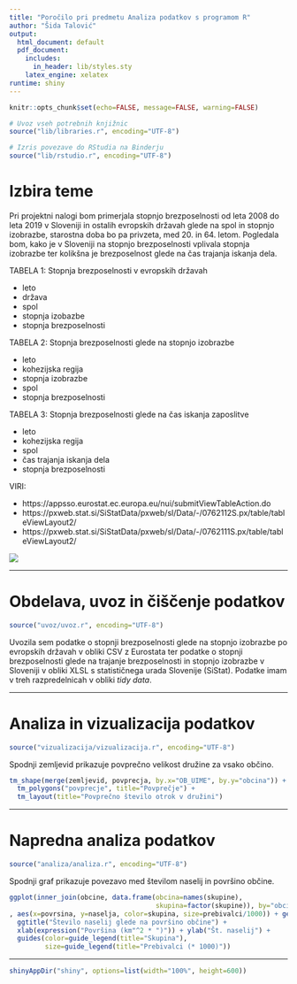 ```yaml
---
title: "Poročilo pri predmetu Analiza podatkov s programom R"
author: "Šida Talović"
output:
  html_document: default
  pdf_document:
    includes:
      in_header: lib/styles.sty
    latex_engine: xelatex
runtime: shiny
---
```


```r
knitr::opts_chunk$set(echo=FALSE, message=FALSE, warning=FALSE)

# Uvoz vseh potrebnih knjižnic
source("lib/libraries.r", encoding="UTF-8")
```

```r
# Izris povezave do RStudia na Binderju
source("lib/rstudio.r", encoding="UTF-8")
```

# Izbira teme

Pri projektni nalogi bom primerjala stopnjo brezposelnosti od leta 2008 do leta 2019 v Sloveniji in ostalih evropskih državah glede na spol in stopnjo izobrazbe, starostna doba bo pa privzeta, med 20. in 64. letom. Pogledala bom, kako je v Sloveniji na stopnjo brezposelnosti vplivala stopnja izobrazbe ter kolikšna je brezposelnost glede na čas trajanja iskanja dela.

TABELA 1: Stopnja brezposelnosti v evropskih državah

 * leto
 * država
 * spol
 * stopnja izobazbe
 * stopnja brezposelnosti


TABELA 2: Stopnja brezposelnosti glede na stopnjo izobrazbe

- leto
- kohezijska regija
- stopnja izobrazbe
- spol
- stopnja brezposelnosti


TABELA 3: Stopnja brezposelnosti glede na čas iskanja zaposlitve

- leto
- kohezijska regija
- spol
- čas trajanja iskanja dela
- stopnja brezposelnosti

VIRI:

- https://appsso.eurostat.ec.europa.eu/nui/submitViewTableAction.do
- https://pxweb.stat.si/SiStatData/pxweb/sl/Data/-/0762112S.px/table/tableViewLayout2/
- https://pxweb.stat.si/SiStatData/pxweb/sl/Data/-/0762111S.px/table/tableViewLayout2/

![](slike/prosta-delovna-mesta.jpg)

***

# Obdelava, uvoz in čiščenje podatkov

```r
source("uvoz/uvoz.r", encoding="UTF-8")
```

Uvozila sem podatke o stopnji brezposelnosti glede na stopnjo izobrazbe po evropskih državah v obliki CSV z Eurostata ter podatke o stopnji brezposelnosti glede na trajanje brezposelnosti in stopnjo izobrazbe v Sloveniji v obliki XLSL s statističnega urada Slovenije (SiStat).
Podatke imam v treh razpredelnicah v obliki *tidy data*.




***

# Analiza in vizualizacija podatkov

```r
source("vizualizacija/vizualizacija.r", encoding="UTF-8")
```

Spodnji zemljevid prikazuje povprečno velikost družine za vsako občino.

```r
tm_shape(merge(zemljevid, povprecja, by.x="OB_UIME", by.y="obcina")) +
  tm_polygons("povprecje", title="Povprečje") +
  tm_layout(title="Povprečno število otrok v družini")
```

***

# Napredna analiza podatkov

```r
source("analiza/analiza.r", encoding="UTF-8")
```

Spodnji graf prikazuje povezavo med številom naselij in površino občine.

```r
ggplot(inner_join(obcine, data.frame(obcina=names(skupine),
                                     skupina=factor(skupine)), by="obcina")
, aes(x=povrsina, y=naselja, color=skupina, size=prebivalci/1000)) + geom_point() +
  ggtitle("Število naselij glede na površino občine") +
  xlab(expression("Površina (km"^2 * ")")) + ylab("Št. naselij") +
  guides(color=guide_legend(title="Skupina"),
         size=guide_legend(title="Prebivalci (* 1000)"))
```

***

```r
shinyAppDir("shiny", options=list(width="100%", height=600))
```
